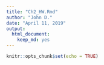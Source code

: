 ```yaml
---
title: "Ch2_HW.Rmd"
author: "John D."
date: "April 11, 2019"
output: 
  html_document: 
    keep_md: yes
---
```


```r
knitr::opts_chunk$set(echo = TRUE)
```

